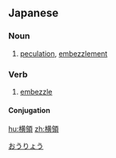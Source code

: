 ==Japanese==
{{ja-kanjitab|おう|りょう|lang=ja}}

===Noun===
{{ja-noun|おうりょう}}

# [[peculation]], [[embezzlement]]

===Verb===
{{ja-verb-suru|tr=trans|おうりょう}}

# [[embezzle]]

====Conjugation====
{{ja-suru|おうりょう}}

[[Category:ja:Crime|おうりょう]]

[[hu:横領]]
[[zh:横領]]